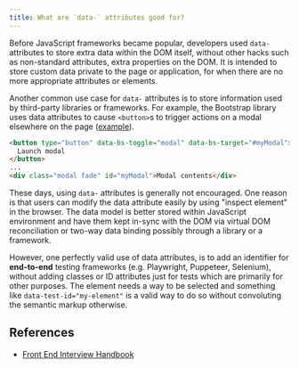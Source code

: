 ```yaml
---
title: What are `data-` attributes good for?
---
```


Before JavaScript frameworks became popular, developers used `data-` attributes to store extra data within the DOM itself, without other hacks such as non-standard attributes, extra properties on the DOM. It is intended to store custom data private to the page or application, for when there are no more appropriate attributes or elements.

Another common use case for `data-` attributes is to store information used by third-party libraries or frameworks. For example, the Bootstrap library uses data attributes to cause `<button>`s to trigger actions on a modal elsewhere on the page ([example](https://getbootstrap.com/docs/5.2/components/modal/#via-data-attributes)).

```html
<button type="button" data-bs-toggle="modal" data-bs-target="#myModal">
  Launch modal
</button>
...
<div class="modal fade" id="myModal">Modal contents</div>
```

These days, using `data-` attributes is generally not encouraged. One reason is that users can modify the data attribute easily by using "inspect element" in the browser. The data model is better stored within JavaScript environment and have them kept in-sync with the DOM via virtual DOM reconciliation or two-way data binding possibly through a library or a framework.

However, one perfectly valid use of data attributes, is to add an identifier for **end-to-end** testing frameworks (e.g. Playwright, Puppeteer, Selenium), without adding classes or ID attributes just for tests which are primarily for other purposes. The element needs a way to be selected and something like `data-test-id="my-element"` is a valid way to do so without convoluting the semantic markup otherwise.

## References

- [Front End Interview Handbook](https://www.frontendinterviewhandbook.com/html-questions)
